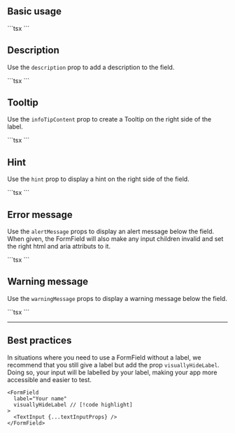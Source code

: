 
## Basic usage

<Preview>
  <Demo label="Your name" />
</Preview>
```tsx
<FormField label="Your name">
  <TextInput {...textInputProps} />
</FormField>
```

## Description

Use the `description` prop to add a description to the field.

<Preview>
  <Demo label="Your name" description="This is an optional description."/>
</Preview>
```tsx
<FormField
  label="Your name"
  description="This is an optional description."
>
  <TextInput {...textInputProps} />
</FormField>
```

## Tooltip

Use the `infoTipContent` prop to create a Tooltip on the right side of the label.

<Preview>
  <Demo label="Your name" infoText="Some useful information to make your life easier."/>
</Preview>
```tsx
<FormField
  label="Your name"
  infoTipContent="Some useful information to make your life easier."
>
  <TextInput {...textInputProps} />
</FormField>
```

## Hint

Use the `hint` prop to display a hint on the right side of the field.

<Preview>
  <Demo label="Your name" hint="Optional"/>
</Preview>
```tsx
<FormField label="Your name" hint="Optional">
  <TextInput {...textInputProps} />
</FormField>
```


## Error message

Use the `alertMessage` props to display an alert message below the field.
When given, the FormField will also make any input children invalid and set the right html and aria attributs to it.

<Preview>
  <Demo label="Your name" alertMessage="This information is required."/>
</Preview>
```tsx
<FormField label="Your name" alertMessage="This information is required.">
  <TextInput {...textInputProps} />
</FormField>
```

## Warning message

Use the `warningMessage` props to display a warning message below the field.

<Preview>
  <Demo label="Your name" warningMessage="It looks like this is not your real name."/>
</Preview>
```tsx
<FormField label="Your name" warningMessage="It looks like this is not your real name.">
  <TextInput {...textInputProps} />
</FormField>
```

--- 

## Best practices

In situations where you need to use a FormField without a label, we recommend that you still give a label but add the prop `visuallyHideLabel`.
Doing so, your input will be labelled by your label, making your app more accessible and easier to test. 

```tsx
<FormField 
  label="Your name"
  visuallyHideLabel // [!code highlight]
>
  <TextInput {...textInputProps} />
</FormField>
```

